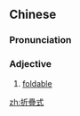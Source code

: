 {{also|折叠式}}
==Chinese==
{{zh-forms|s=折叠式|type=21}}

===Pronunciation===
{{zh-pron
|m=zhédiéshì
|cat=a
}}

===Adjective===
{{zh-adj}}

# [[foldable]]

[[zh:折疊式]]